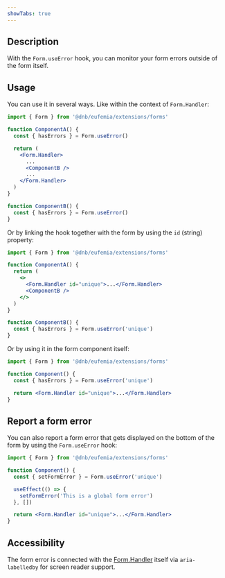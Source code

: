 ```yaml
---
showTabs: true
---
```


## Description

With the `Form.useError` hook, you can monitor your form errors outside of the form itself.

## Usage

You can use it in several ways. Like within the context of `Form.Handler`:

```jsx
import { Form } from '@dnb/eufemia/extensions/forms'

function ComponentA() {
  const { hasErrors } = Form.useError()

  return (
    <Form.Handler>
      ...
      <ComponentB />
      ...
    </Form.Handler>
  )
}

function ComponentB() {
  const { hasErrors } = Form.useError()
}
```

Or by linking the hook together with the form by using the `id` (string) property:

```jsx
import { Form } from '@dnb/eufemia/extensions/forms'

function ComponentA() {
  return (
    <>
      <Form.Handler id="unique">...</Form.Handler>
      <ComponentB />
    </>
  )
}

function ComponentB() {
  const { hasErrors } = Form.useError('unique')
}
```

Or by using it in the form component itself:

```jsx
import { Form } from '@dnb/eufemia/extensions/forms'

function Component() {
  const { hasErrors } = Form.useError('unique')

  return <Form.Handler id="unique">...</Form.Handler>
}
```

## Report a form error

You can also report a form error that gets displayed on the bottom of the form by using the `Form.useError` hook:

```jsx
import { Form } from '@dnb/eufemia/extensions/forms'

function Component() {
  const { setFormError } = Form.useError('unique')

  useEffect(() => {
    setFormError('This is a global form error')
  }, [])

  return <Form.Handler id="unique">...</Form.Handler>
}
```

## Accessibility

The form error is connected with the [Form.Handler](/uilib/extensions/forms/Form/Handler/) itself via `aria-labelledby` for screen reader support.

